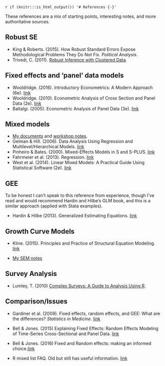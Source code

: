 `r if (knitr:::is_html_output()) '# References {-}'`



These references are a mix of starting points, interesting notes, and more authoritative sources.

## Robust SE

- King & Roberts. (2015). How Robust Standard Errors Expose Methodological Problems They Do Not Fix. *Political Analysis*.
- Trivedi, C. (2011). [Robust Inference with Clustered Data](http://www.stata.com/meeting/mexico11/materials/cameron.pdf). 


## Fixed effects and 'panel' data models

- Wooldridge. (2016). Introductory Econometrics: A Modern Approach (6e). [link](http://www.cengage.com/search/productOverview.do?N=16+4294922239+4294966644+142&Ntk=P_EPI&Ntt=152961460856007931617237609421833777028&Ntx=mode%2Bmatchallpartial)
- Wooldridge. (2010). Econometric Analysis of Cross Section and Panel Data (2e). [link](https://mitpress.mit.edu/books/econometric-analysis-cross-section-and-panel-data)
- Baltalgi. (2005). Econometric Analysis of Panel Data (3e). [link](http://www.wiley.com/legacy/wileychi/baltagi3e/)


## Mixed models

- [My documents](https://m-clark.github.io/documents/#mixed-models) and [workshop notes](https://m-clark.github.io/mixed-models-with-R/).
- Gelman & Hill. (2006). Data Analysis Using Regression and Multilevel/Hierarchical Models. [link](http://www.stat.columbia.edu/~gelman/arm/)
- Pinheiro & Bates. (2000). Mixed-Effects Models in S and S-PLUS. [link](http://link.springer.com/book/10.1007%2Fb98882)
- Fahrmeier et al. (2013). Regression. [link](http://www.springer.com/us/book/9783642343322)
- West et al. (2014). Linear Mixed Models: A Practical Guide Using Statistical Software (2e). [link](http://www-personal.umich.edu/~bwest/almmussp.html) 


## GEE

To be honest I can't speak to this reference from experience, though I've read and would recommend Hardin and Hilbe's GLM book, and this is a similar approach (applied with Stata examples).

- Hardin & Hilbe (2013). Generalized Estimating Equations. [link](https://www.crcpress.com/Generalized-Estimating-Equations-Second-Edition/Hardin-Hilbe/p/book/9781439881132) 


## Growth Curve Models

- Kline. (2015). Principles and Practice of Structural Equation Modeling. [link](http://www.guilford.com/books/Principles-and-Practice-of-Structural-Equation-Modeling/Rex-Kline/9781462523344)

- [My SEM notes](http://m-clark.github.io/sem/growth-curves.html)

## Survey Analysis

- Lumley, T. (2010) [Complex Surveys: A Guide to Analysis Using R](https://www.wiley.com/en-us/Complex+Surveys%3A+A+Guide+to+Analysis+Using+R-p-9780470284308).


## Comparison/Issues

- Gardiner et al. (2009). Fixed effects, random effects, and GEE: What are the differences? *Statistics in Medicine*. [link](https://www.ncbi.nlm.nih.gov/pubmed/19012297)

- Bell & Jones. (2015) Explaining Fixed Effects: Random Effects Modeling of Time-Series Cross-Sectional and Panel Data.  [link](https://www.cambridge.org/core/journals/political-science-research-and-methods/article/explaining-fixed-effects-random-effects-modeling-of-time-series-cross-sectional-and-panel-data/0334A27557D15848549120FE8ECD8D63)

- Bell & Jones. (2016) Fixed and Random effects: making an informed choice.[link](http://seis.bris.ac.uk/~ggmhf/ABMFKJ.FE-REdraft.pdf)

- R mixed list FAQ. Old but still has useful information. [link](http://glmm.wikidot.com/faq)
